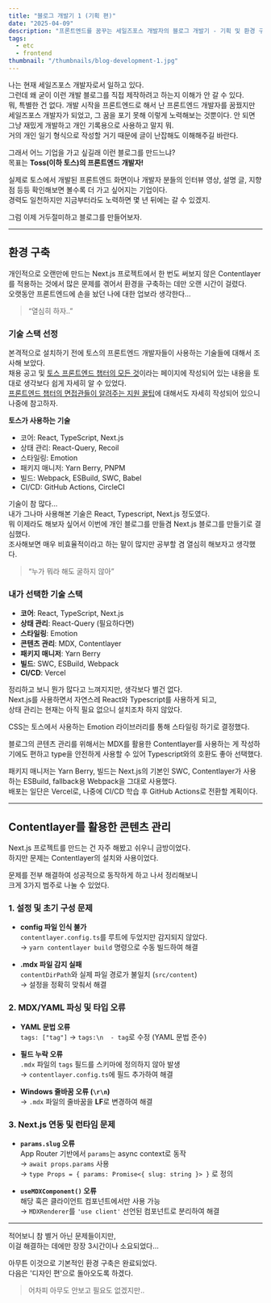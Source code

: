 ```yaml
---
title: "블로그 개발기 1 (기획 편)"
date: "2025-04-09"
description: "프론트엔드를 꿈꾸는 세일즈포스 개발자의 블로그 개발기 - 기획 및 환경 구축"
tags:
  - etc
  - frontend
thumbnail: "/thumbnails/blog-development-1.jpg"
---
```

 
나는 현재 세일즈포스 개발자로서 일하고 있다.  
그런데 왜 굳이 이런 개발 블로그를 직접 제작하려고 하는지 이해가 안 갈 수 있다.  
뭐, 특별한 건 없다. 개발 시작을 프론트엔드로 해서 난 프론트엔드 개발자를 꿈꿨지만 세일즈포스 개발자가 되었고, 그 꿈을 포기 못해 이렇게 노력해보는 것뿐이다. 안 되면 그냥 재밌게 개발하고 개인 기록용으로 사용하고 말지 뭐.  
거의 개인 일기 형식으로 작성할 거기 때문에 글이 난잡해도 이해해주길 바란다.

그래서 어느 기업을 가고 싶길래 이런 블로그를 만드느냐?  
목표는 **Toss(이하 토스)의 프론트엔드 개발자!**

실제로 토스에서 개발된 프론트엔드 화면이나 개발자 분들의 인터뷰 영상, 설명 글, 지향점 등등 확인해보면 볼수록 더 가고 싶어지는 기업이다.  
경력도 일천하지만 지금부터라도 노력하면 몇 년 뒤에는 갈 수 있겠지.

그럼 이제 거두절미하고 블로그를 만들어보자.

---

## 환경 구축

개인적으로 오랜만에 만드는 Next.js 프로젝트에서 한 번도 써보지 않은 Contentlayer를 적용하는 것에서 많은 문제를 겪어서 환경을 구축하는 데만 오랜 시간이 걸렸다.  
오랫동안 프론트엔드에 손을 놨던 나에 대한 업보라 생각한다…

> “열심히 하자..”

### 기술 스택 선정

본격적으로 설치하기 전에 토스의 프론트엔드 개발자들이 사용하는 기술들에 대해서 조사해 보았다.  
채용 공고 및 [토스 프론트엔드 챕터의 모든 것](https://www.notion.so/cc9367e44ff6424181899f3cf250f5d2?pvs=21)이라는 페이지에 작성되어 있는 내용을 토대로 생각보다 쉽게 자세히 알 수 있었다.  
[프론트엔드 챕터의 면접관들이 알려주는 지원 꿀팁](https://toss.tech/article/firesidechat_frontend_8)에 대해서도 자세히 작성되어 있으니 나중에 참고하자.

**토스가 사용하는 기술**
- 코어: React, TypeScript, Next.js  
- 상태 관리: React-Query, Recoil  
- 스타일링: Emotion  
- 패키지 매니저: Yarn Berry, PNPM  
- 빌드: Webpack, ESBuild, SWC, Babel  
- CI/CD: GitHub Actions, CircleCI

기술이 참 많다…  
내가 그나마 사용해본 기술은 React, Typescript, Next.js 정도였다.  
뭐 이제라도 해보자 싶어서 이번에 개인 블로그를 만들겸 Next.js 블로그를 만들기로 결심했다.  
조사해보면 매우 비효율적이라고 하는 말이 많지만 공부할 겸 열심히 해보자고 생각했다.

> “누가 뭐라 해도 굴하지 않아”

### 내가 선택한 기술 스택

- **코어**: React, TypeScript, Next.js  
- **상태 관리**: React-Query (필요하다면)  
- **스타일링**: Emotion  
- **콘텐츠 관리**: MDX, Contentlayer  
- **패키지 매니저**: Yarn Berry  
- **빌드**: SWC, ESBuild, Webpack  
- **CI/CD**: Vercel

정리하고 보니 뭔가 많다고 느껴지지만, 생각보다 별건 없다.  
Next.js를 사용하면서 자연스레 React와 Typescript를 사용하게 되고,  
상태 관리는 현재는 아직 필요 없으니 설치조차 하지 않았다.

CSS는 토스에서 사용하는 Emotion 라이브러리를 통해 스타일링 하기로 결정했다.

블로그의 콘텐츠 관리를 위해서는 MDX를 활용한 Contentlayer를 사용하는 게 작성하기에도 편하고 type을 안전하게 사용할 수 있어 Typescript와의 호환도 좋아 선택했다.

패키지 매니저는 Yarn Berry, 빌드는 Next.js의 기본인 SWC, Contentlayer가 사용하는 ESBuild, fallback용 Webpack을 그대로 사용했다.  
배포는 일단은 Vercel로, 나중에 CI/CD 학습 후 GitHub Actions로 전환할 계획이다.

---

## Contentlayer를 활용한 콘텐츠 관리

Next.js 프로젝트를 만드는 건 자주 해봤고 쉬우니 금방이었다.  
하지만 문제는 Contentlayer의 설치와 사용이었다.

문제를 전부 해결하여 성공적으로 동작하게 하고 나서 정리해보니  
크게 3가지 범주로 나눌 수 있었다.

### 1. 설정 및 초기 구성 문제

- **config 파일 인식 불가**  
  `contentlayer.config.ts`를 루트에 두었지만 감지되지 않았다.  
  → `yarn contentlayer build` 명령으로 수동 빌드하여 해결

- **.mdx 파일 감지 실패**  
  `contentDirPath`와 실제 파일 경로가 불일치 (`src/content`)  
  → 설정을 정확히 맞춰서 해결

### 2. MDX/YAML 파싱 및 타입 오류

- **YAML 문법 오류**  
  `tags: ["tag"]` → `tags:\n  - tag`로 수정 (YAML 문법 준수)

- **필드 누락 오류**  
  `.mdx` 파일의 `tags` 필드를 스키마에 정의하지 않아 발생  
  → `contentlayer.config.ts`에 필드 추가하여 해결

- **Windows 줄바꿈 오류 (`\r\n`)**  
  → `.mdx` 파일의 줄바꿈을 **LF**로 변경하여 해결

### 3. Next.js 연동 및 런타임 문제

- **`params.slug` 오류**  
  App Router 기반에서 `params`는 async context로 동작  
  → `await props.params` 사용  
  → `type Props = { params: Promise<{ slug: string }> }` 로 정의

- **`useMDXComponent()` 오류**  
  해당 훅은 클라이언트 컴포넌트에서만 사용 가능  
  → `MDXRenderer`를 `'use client'` 선언된 컴포넌트로 분리하여 해결

---

적어보니 참 별거 아닌 문제들이지만,  
이걸 해결하는 데에만 장장 3시간이나 소요되었다…

아무튼 이것으로 기본적인 환경 구축은 완료되었다.  
다음은 '디자인 편'으로 돌아오도록 하겠다.

> 어차피 아무도 안보고 필요도 없겠지만..